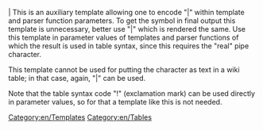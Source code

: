 <includeonly>|</includeonly><noinclude>
This is an auxiliary template allowing one to encode "|" within template and parser function parameters. To get the symbol in final output this template is unnecessary, better use "&#124;" which is rendered the same. Use this template in parameter values of templates and parser functions of which the result is used in table syntax, since this requires the "real" pipe character.

This template cannot be used for putting the character as text in a wiki table; in that case, again, "&#124;" can be used.

Note that the table syntax code "!" (exclamation mark) can be used directly in parameter values, so for that a template like this is not needed.
[[Category:en/Templates]][[Category:en/Tables]]</noinclude>